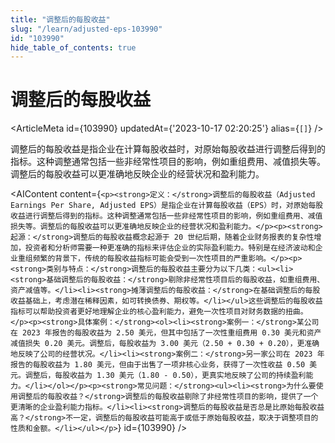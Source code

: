 ```yaml
---
title: "调整后的每股收益"
slug: "/learn/adjusted-eps-103990"
id: "103990"
hide_table_of_contents: true
---
```



# 调整后的每股收益

<ArticleMeta id={103990} updatedAt={'2023-10-17 02:20:25'} alias={`[]`} />
<div className='border-solid border-b border-t-0 my-4 border-[var(--ifm-color-gray-300)]' />

调整后的每股收益是指企业在计算每股收益时，对原始每股收益进行调整后得到的指标。这种调整通常包括一些非经常性项目的影响，例如重组费用、减值损失等。调整后的每股收益可以更准确地反映企业的经营状况和盈利能力。

<AIContent content={`<p><strong>定义：</strong>调整后的每股收益（Adjusted Earnings Per Share, Adjusted EPS）是指企业在计算每股收益（EPS）时，对原始每股收益进行调整后得到的指标。这种调整通常包括一些非经常性项目的影响，例如重组费用、减值损失等。调整后的每股收益可以更准确地反映企业的经营状况和盈利能力。</p><p><strong>起源：</strong>调整后的每股收益概念起源于 20 世纪后期，随着企业财务报表的复杂性增加，投资者和分析师需要一种更准确的指标来评估企业的实际盈利能力。特别是在经济波动和企业重组频繁的背景下，传统的每股收益指标可能会受到一次性项目的严重影响。</p><p><strong>类别与特点：</strong>调整后的每股收益主要分为以下几类：<ul><li><strong>基础调整后的每股收益：</strong>剔除非经常性项目后的每股收益，如重组费用、资产减值等。</li><li><strong>摊薄调整后的每股收益：</strong>在基础调整后的每股收益基础上，考虑潜在稀释因素，如可转换债券、期权等。</li></ul>这些调整后的每股收益指标可以帮助投资者更好地理解企业的核心盈利能力，避免一次性项目对财务数据的扭曲。</p><p><strong>具体案例：</strong><ol><li><strong>案例一：</strong>某公司在 2023 年报告的每股收益为 2.50 美元，但其中包括了一次性重组费用 0.30 美元和资产减值损失 0.20 美元。调整后，每股收益为 3.00 美元（2.50 + 0.30 + 0.20），更准确地反映了公司的经营状况。</li><li><strong>案例二：</strong>另一家公司在 2023 年报告的每股收益为 1.80 美元，但由于出售了一项非核心业务，获得了一次性收益 0.50 美元。调整后，每股收益为 1.30 美元（1.80 - 0.50），更真实地反映了公司的持续盈利能力。</li></ol></p><p><strong>常见问题：</strong><ul><li><strong>为什么要使用调整后的每股收益？</strong>调整后的每股收益剔除了非经常性项目的影响，提供了一个更清晰的企业盈利能力指标。</li><li><strong>调整后的每股收益是否总是比原始每股收益高？</strong>不一定，调整后的每股收益可能高于或低于原始每股收益，取决于调整项目的性质和金额。</li></ul></p>`} id={103990} />
